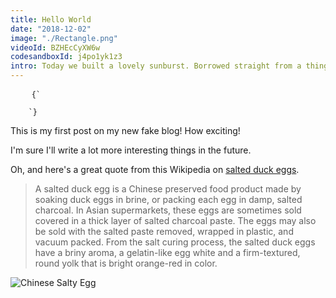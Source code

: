 ```yaml
---
title: Hello World
date: "2018-12-02"
image: "./Rectangle.png"
videoId: BZHEcCyXW6w
codesandboxId: j4po1yk1z3
intro: Today we built a lovely sunburst. Borrowed straight from a thing online.
---
```


<pre>
    <code className="language-javascript">{`
        <Barchart x={10} y={10} width={300} height={200} />
    `}</code>
</pre>
                    

This is my first post on my new fake blog! How exciting!

I'm sure I'll write a lot more interesting things in the future.

Oh, and here's a great quote from this Wikipedia on
[salted duck eggs](http://en.wikipedia.org/wiki/Salted_duck_egg).

> A salted duck egg is a Chinese preserved food product made by soaking duck
> eggs in brine, or packing each egg in damp, salted charcoal. In Asian
> supermarkets, these eggs are sometimes sold covered in a thick layer of salted
> charcoal paste. The eggs may also be sold with the salted paste removed,
> wrapped in plastic, and vacuum packed. From the salt curing process, the
> salted duck eggs have a briny aroma, a gelatin-like egg white and a
> firm-textured, round yolk that is bright orange-red in color.

![Chinese Salty Egg](./salty_egg.jpg)
